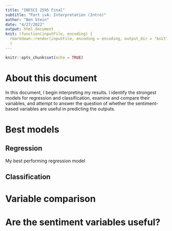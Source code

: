 ```yaml
---
title: "INFSCI 2595 Final"
subtitle: "Part ivA: Interpretation (Intro)"
author: "Ben Stein"
date: "4/27/2022"
output: html_document
knit: (function(inputFile, encoding) {
  rmarkdown::render(inputFile, encoding = encoding, output_dir = "knit") }
  )
---
```


```r
knitr::opts_chunk$set(echo = TRUE)
```

# About this document

In this document, I begin interpreting my results. I identify the strongest models for regression and classification, examine and compare their variables, and attempt to answer the question of whether the sentiment-based variables are useful in predicting the outputs.

# Best models

## Regression

My best performing regression model

## Classification

# Variable comparison

# Are the sentiment variables useful?